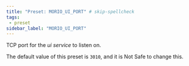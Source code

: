 ```yaml
---
title: "Preset: MORIO_UI_PORT" # skip-spellcheck
tags:
 - preset
sidebar_label: "MORIO_UI_PORT"
---
```


TCP port for the _ui service_ to listen on.

<Note>

The default value of this preset is `3010`, and it is <Label style="danger">Not Safe</Label> to change this.

</Note>
